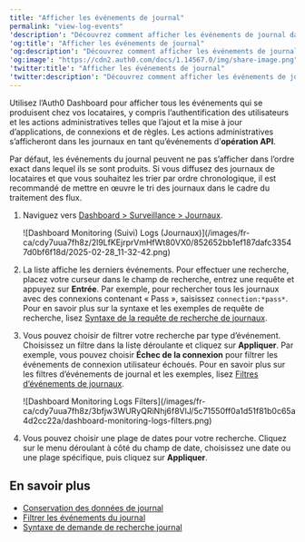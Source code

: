 ```yaml
---
title: "Afficher les événements de journal"
permalink: "view-log-events"
'description': "Découvrez comment afficher les événements de journal dans le Dashboard, y compris l’authentification des utilisateurs et les actions administratives telles que l’ajout et la mise à jour d’applications, de connexions et de règles."
'og:title': "Afficher les événements de journal"
'og:description': "Découvrez comment afficher les événements de journal dans le Dashboard, y compris l’authentification des utilisateurs et les actions administratives telles que l’ajout et la mise à jour d’applications, de connexions et de règles."
'og:image': "https://cdn2.auth0.com/docs/1.14567.0/img/share-image.png"
'twitter:title': "Afficher les événements de journal"
'twitter:description': "Découvrez comment afficher les événements de journal dans le Dashboard, y compris l’authentification des utilisateurs et les actions administratives telles que l’ajout et la mise à jour d’applications, de connexions et de règles."
---
```


Utilisez l’<Tooltip href="/docs/fr-ca/glossary?term=auth0-dashboard" tip="Auth0 Dashboard
Principal produit d’Auth0 pour configurer vos services." cta="Voir le glossaire">Auth0 Dashboard</Tooltip> pour afficher tous les événements qui se produisent chez vos locataires, y compris l’authentification des utilisateurs et les actions administratives telles que l’ajout et la mise à jour d’applications, de connexions et de règles. Les actions administratives s’afficheront dans les journaux en tant qu’événements d’**opération API**.

<Callout icon="file-lines" color="#0EA5E9" iconType="regular">

Par défaut, les événements du journal peuvent ne pas s’afficher dans l’ordre exact dans lequel ils se sont produits. Si vous diffusez des journaux de locataires et que vous souhaitez les trier par ordre chronologique, il est recommandé de mettre en œuvre le tri des journaux dans le cadre du traitement des flux.

</Callout>

1. Naviguez vers [Dashboard > Surveillance > Journaux](https://manage.auth0.com/#/logs).

   <Frame>![Dashboard Monitoring (Suivi) Logs (Journaux)](/images/fr-ca/cdy7uua7fh8z/2l9LfKEjrprVmHfWt80VX0/852652bb1ef187dafc33547d0bf6f18d/2025-02-28_11-32-42.png)</Frame>

2. La liste affiche les derniers événements. Pour effectuer une recherche, placez votre curseur dans le champ de recherche, entrez une requête et appuyez sur **Entrée**. Par exemple, pour rechercher tous les journaux avec des connexions contenant « Pass », saisissez `connection:*pass*`. Pour en savoir plus sur la syntaxe et les exemples de requête de recherche, lisez [Syntaxe de la requête de recherche de journaux](/docs/fr-ca/deploy-monitor/logs/log-search-query-syntax).
3. Vous pouvez choisir de filtrer votre recherche par type d’événement. Choisissez un filtre dans la liste déroulante et cliquez sur **Appliquer**. Par exemple, vous pouvez choisir **Échec de la connexion** pour filtrer les événements de connexion utilisateur échoués. Pour en savoir plus sur les filtres d’événements de journal et les exemples, lisez [Filtres d’événements de journaux](/docs/fr-ca/deploy-monitor/logs/log-event-filters).

   <Frame>![Dashboard Monitoring Logs Filters](/images/fr-ca/cdy7uua7fh8z/3bfjw3WURyQRiNhj6f8VlJ/5c71550ff0a1d51f81b0c65a4d2cc22a/dashboard-monitoring-logs-filters.png)</Frame>

4. Vous pouvez choisir une plage de dates pour votre recherche. Cliquez sur le menu déroulant à côté du champ de date, choisissez une date ou une plage spécifique, puis cliquez sur **Appliquer**.

## En savoir plus

* [Conservation des données de journal](/docs/fr-ca/deploy-monitor/logs/log-data-retention)
* [Filtrer les événements du journal](/docs/fr-ca/deploy-monitor/logs/log-event-filters)
* [Syntaxe de demande de recherche journal](/docs/fr-ca/deploy-monitor/logs/log-search-query-syntax)